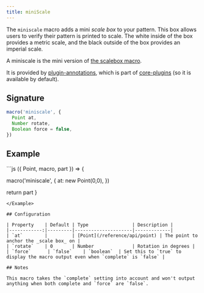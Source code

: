 ```yaml
---
title: miniScale
---
```


The `miniscale` macro adds a mini _scale box_ to your pattern. This box allows
users to verify their pattern is printed to scale.
The white inside of the box provides a metric scale, and the black outside
of the box provides an imperial scale.

A miniscale is the mini version of [the scalebox macro](/reference/macros/scalebox/).

It is provided by [plugin-annotations](/reference/plugins/annotations), which is
part of [core-plugins](/reference/plugins/core) (so it is available by default).

## Signature

```js
macro('miniscale', {
  Point at,
  Number rotate,
  Boolean force = false,
})
```

## Example

<Example caption="An example of the miniscale macro">
```js
({ Point, macro, part }) => {

  macro('miniscale', {
    at: new Point(0,0),
  })

  return part
}
```
</Example>

## Configuration

| Property    | Default | Type                | Description |
|------------:|---------|---------------------|-------------|
| `at`        |         | [Point](/reference/api/point) | The point to anchor the _scale box_ on |
| `rotate`    | 0       | Number              | Rotation in degrees |
| `force`      | `false`    | `boolean`  | Set this to `true` to display the macro output even when `complete` is `false` |

## Notes

This macro takes the `complete` setting into account and won't output anything when both complete and `force` are `false`.
